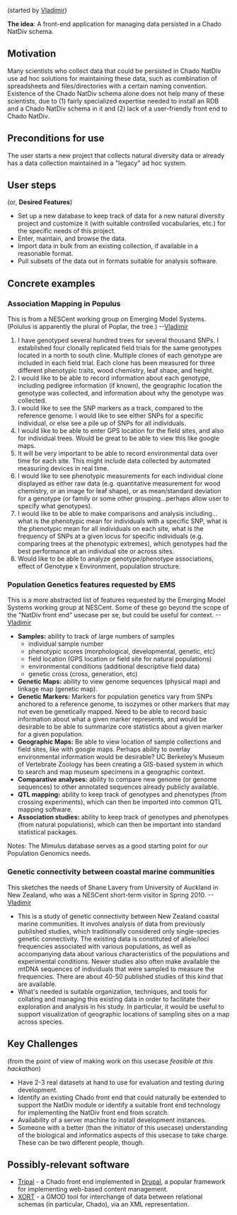 (started by [[User:Vg34|Vladimir]])

'''The idea''': A front-end application for managing data persisted in a Chado NatDiv schema. 

==Motivation==
Many scientists who collect data that could be persisted in Chado NatDiv use ad hoc solutions for maintaining these data, such as combination of spreadsheets and files/directories with a certain naming convention.  Existence of the Chado NatDiv schema alone does not help many of these scientists, due to (1) fairly specialized expertise needed to install an RDB and a Chado NatDiv schema in it and (2) lack of a user-friendly front end to Chado NatDiv. 

== Preconditions for use ==
The user starts a new project that collects natural diversity data or already has a data collection maintained in a "legacy" ad hoc system. 

== User steps ==
(or, '''Desired Features''')
* Set up a new database to keep track of data for a new natural diversity project and customize it (with suitable controlled vocabularies, etc.) for the specific needs of this project. 
* Enter, maintain, and browse the data. 
* Import data in bulk from an existing collection, if available in a reasonable format. 
* Pull subsets of the data out in formats suitable for analysis software. 

== Concrete examples ==

=== Association Mapping in Populus === 
This is from a NESCent working group on Emerging Model Systems. (Polulus is apparently the plural of Poplar, the tree.) --[[User:Vg34|Vladimir]] 

# I have genotyped several hundred trees for several thousand SNPs.  I established four clonally replicated field trials for the same genotypes located in a north to south cline.  Multiple clones of each genotype are included in each field trial.  Each clone has been measured for three different phenotypic traits, wood chemistry, leaf shape, and height. 
# I would like to be able to record information about each genotype, including pedigree information (if known), the geographic location the genotype was collected, and information about why the genotype was collected.
# I would like to see the SNP markers as a track, compared to the reference genome.  I would like to see either SNPs for a specific individual, or else see a pile up of SNPs for all individuals. 
# I would like to be able to enter GPS location for the field sites, and also for individual trees.  Would be great to be able to view this like google maps.
# It will be very important to be able to record environmental data over time for each site.  This might include data collected by automated measuring devices in real time.
# I would like to see phenotypic measurements for each individual clone displayed as either raw data (e.g. quantitative measurement for wood chemistry, or an image for leaf shape), or as mean/standard deviation for a genotype (or family or some other grouping…perhaps allow user to specify what genotypes). 
# I would like to be able to make comparisons and analysis including… what is the phenotypic mean for individuals with a specific SNP, what is the phenotypic mean for all individuals on each site, what is the frequency of SNPs at a given locus for specific individuals (e.g. comparing trees at the phenotypic extremes), which genotypes had the best performance at an individual site or across sites.
# Would like to be able to analyze genotype/phenotype associations, effect of Genotype x Environment, population structure.

=== Population Genetics features requested by EMS ===
This is a more abstracted list of features requested by the Emerging Model Systems working group at NESCent.  Some of these go beyond the scope of the "NatDiv front end" usecase per se, but could be useful for context.  --[[User:Vg34|Vladimir]]

* '''Samples:''' ability to track of large numbers of samples
** individual sample number
** phenotypic scores (morphological, developmental, genetic, etc)
** field location (GPS location or field site for natural populations)
** environmental conditions (additional descriptive field data)
** genetic cross (cross, generation, etc)
* '''Genetic Maps:''' ability to view genome sequences (physical map) and linkage map (genetic map).
* '''Genetic Markers:''' Markers for population genetics vary from SNPs anchored to a reference genome, to isozymes or other markers that may not even be genetically mapped.  Need to be able to record basic information about what a given marker represents, and would be desirable to be able to summarize core statistics about a given marker for a given population.
* '''Geographic Maps:''' Be able to view location of sample collections and field sites, like with google maps.  Perhaps ability to overlay environmental information would be desirable?  UC Berkeley’s Museum of Vertebrate Zoology has been creating a GIS-based system in which to search and map museum specimens in a geographic context.
* '''Comparative analyses:''' ability to compare new genome (or genome sequences) to other annotated sequences already publicly available.
* '''QTL mapping:''' ability to keep track of genotypes and phenotypes (from crossing experiments), which can then be imported into common QTL mapping software.
* '''Association studies:''' ability to keep track of genotypes and phenotypes (from natural populations), which can then be important into standard statistical packages. 

Notes: The Mimulus database serves as a good starting point for our Population Genomics needs.

=== Genetic connectivity between coastal marine communities ===
This sketches the needs of Shane Lavery from University of Auckland in New Zealand, who was a NESCent short-term visitor in Spring 2010.  --[[User:Vg34|Vladimir]]

* This is a study of genetic connectivity between New Zealand coastal marine communities.  It involves analysis of data from previously published studies, which traditionally considered only single-species genetic connectivity. The existing data is constituted of allele/loci frequencies associated with various populations, as well as accompanying data about various characteristics of the populations and experimental conditions. Newer studies also often make available the mtDNA sequences of individuals that were sampled to measure the frequencies.  There are about 40-50 published studies of this kind that are available. 
* What's needed is suitable organization, techniques, and tools for collating and managing this existing data in order to facilitate their exploration and analysis in his study.  In particular, it would be useful to support visualization of geographic locations of sampling sites on a map across species.  

== Key Challenges == 
(from the point of view of making work on this usecase ''feasible at this hackathon'')
* Have 2-3 real datasets at hand to use for evaluation and testing during development. 
* Identify an existing Chado front end that could naturally be extended to support the NatDiv module or identify a suitable front end technology for implementing the NatDiv front end from scratch. 
* Availability of a server machine to install development instances.
* Someone with a better (than the initiator of this usecase) understanding of the biological and informatics aspects of this usecase to take charge. These can be two different people, though. 

== Possibly-relevant software==
* [http://gmod.org/wiki/Tripal Tripal] - a Chado front end implemented in [http://drupal.org/ Drupal], a popular framework for implementing web-based content management. 
* [http://gmod.org/wiki/Xort XORT] - a GMOD tool for interchange of data between relational schemas (in particular, Chado), via an XML representation.